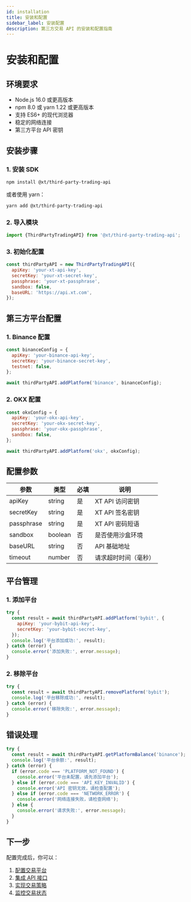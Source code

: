 ```yaml
---
id: installation
title: 安装和配置
sidebar_label: 安装配置
description: 第三方交易 API 的安装和配置指南
---
```


# 安装和配置

## 环境要求

- Node.js 16.0 或更高版本
- npm 8.0 或 yarn 1.22 或更高版本
- 支持 ES6+ 的现代浏览器
- 稳定的网络连接
- 第三方平台 API 密钥

## 安装步骤

### 1. 安装 SDK

```bash
npm install @xt/third-party-trading-api
```

或者使用 yarn：

```bash
yarn add @xt/third-party-trading-api
```

### 2. 导入模块

```javascript
import {ThirdPartyTradingAPI} from '@xt/third-party-trading-api';
```

### 3. 初始化配置

```javascript
const thirdPartyAPI = new ThirdPartyTradingAPI({
  apiKey: 'your-xt-api-key',
  secretKey: 'your-xt-secret-key',
  passphrase: 'your-xt-passphrase',
  sandbox: false,
  baseURL: 'https://api.xt.com',
});
```

## 第三方平台配置

### 1. Binance 配置

```javascript
const binanceConfig = {
  apiKey: 'your-binance-api-key',
  secretKey: 'your-binance-secret-key',
  testnet: false,
};

await thirdPartyAPI.addPlatform('binance', binanceConfig);
```

### 2. OKX 配置

```javascript
const okxConfig = {
  apiKey: 'your-okx-api-key',
  secretKey: 'your-okx-secret-key',
  passphrase: 'your-okx-passphrase',
  sandbox: false,
};

await thirdPartyAPI.addPlatform('okx', okxConfig);
```

## 配置参数

| 参数       | 类型    | 必填 | 说明                 |
| ---------- | ------- | ---- | -------------------- |
| apiKey     | string  | 是   | XT API 访问密钥      |
| secretKey  | string  | 是   | XT API 签名密钥      |
| passphrase | string  | 是   | XT API 密码短语      |
| sandbox    | boolean | 否   | 是否使用沙盒环境     |
| baseURL    | string  | 否   | API 基础地址         |
| timeout    | number  | 否   | 请求超时时间（毫秒） |

## 平台管理

### 1. 添加平台

```javascript
try {
  const result = await thirdPartyAPI.addPlatform('bybit', {
    apiKey: 'your-bybit-api-key',
    secretKey: 'your-bybit-secret-key',
  });
  console.log('平台添加成功:', result);
} catch (error) {
  console.error('添加失败:', error.message);
}
```

### 2. 移除平台

```javascript
try {
  const result = await thirdPartyAPI.removePlatform('bybit');
  console.log('平台移除成功:', result);
} catch (error) {
  console.error('移除失败:', error.message);
}
```

## 错误处理

```javascript
try {
  const result = await thirdPartyAPI.getPlatformBalance('binance');
  console.log('平台余额:', result);
} catch (error) {
  if (error.code === 'PLATFORM_NOT_FOUND') {
    console.error('平台未配置，请先添加平台');
  } else if (error.code === 'API_KEY_INVALID') {
    console.error('API 密钥无效，请检查配置');
  } else if (error.code === 'NETWORK_ERROR') {
    console.error('网络连接失败，请检查网络');
  } else {
    console.error('请求失败:', error.message);
  }
}
```

## 下一步

配置完成后，你可以：

1. [配置交易平台](./platform-config)
2. [集成 API 接口](./api-integration)
3. [实现交易策略](./trading-strategies)
4. [监控交易状态](./monitor-status)
